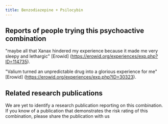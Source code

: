 ---
title: Benzodiazepine + Psilocybin
---

## Reports of people trying this psychoactive combination
"maybe all that Xanax hindered my experience because it made me very sleepy and lethargic" [Erowid] (https://erowid.org/experiences/exp.php?ID=114735).

"Valium turned an unpredictable drug into a glorious experience for me" [Erowid] (https://erowid.org/experiences/exp.php?ID=30323).

## Related research publications
We are yet to identify a research publication reporting on this combination. If you know of a publication that demonstrates the risk rating of this combination, please share the publication with us
